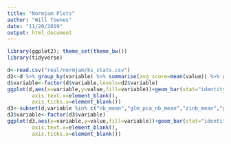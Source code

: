 ```yaml
---
title: "Normjam Plots"
author: "Will Townes"
date: "11/20/2019"
output: html_document
---
```


```r
library(ggplot2); theme_set(theme_bw())
library(tidyverse)
```

```r
d<-read.csv("real/normjam/ks_stats.csv")
d2<-d %>% group_by(variable) %>% summarise(avg_score=mean(value)) %>% arrange(avg_score)
d$variable<-factor(d$variable,levels=d2$variable)
ggplot(d,aes(x=variable,y=value,fill=variable))+geom_bar(stat="identity",position="dodge")+facet_wrap(~index,scales="free")+theme(axis.title.x=element_blank(),
        axis.text.x=element_blank(),
        axis.ticks.x=element_blank())
d3<-subset(d,variable %in% c("nb_mean","glm_pca_nb_mean","zinb_mean","glm_pca_poisson_mean","poisson_mean","sctransform_mean"))
d3$variable<-factor(d3$variable)
ggplot(d3,aes(x=variable,y=value,fill=variable))+geom_bar(stat="identity",position="dodge")+facet_wrap(~index,scales="free")+theme(axis.title.x=element_blank(),
        axis.text.x=element_blank(),
        axis.ticks.x=element_blank())
```
